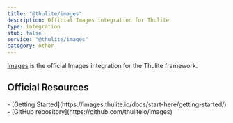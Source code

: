 ```yaml
---
title: "@thulite/images"
description: Official Images integration for Thulite
type: integration
stub: false
service: "@thulite/images"
category: other
---
```


[Images](https://images.thulite.io/) is the official Images integration for the Thulite framework.

## Official Resources

<List emoji="books">
- [Getting Started](https://images.thulite.io/docs/start-here/getting-started/)
- [GitHub repository](https://github.com/thuliteio/images)
</List>

